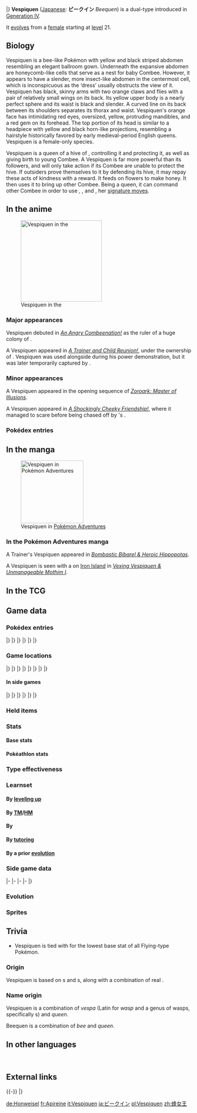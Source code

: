 {{PokémonPrevNext/Head|type=Bug|type2=Flying}}
{{PokémonPrevNext/Pokémon|type=Bug|prevnum=415|prev=Combee|nextnum=417|next=Pachirisu}}
|}
{{Pokémon Infobox
|name=Vespiquen
|jname=ビークイン
|jtranslit=Bīkuin
|tmname=Beequen
|ndex=416
|sdex=054
|u2dex=143
|karea=Central
|kdex=077
|abrow=060
|obrow=193
|opbrow=207
|typebox=1
|type1=Bug
|type2=Flying
|category=Beehive
|height-ftin=3'11"
|height-m=1.2
|weight-lbs=84.9
|weight-kg=38.5
|abilityn=d
|ability1=Pressure
|abilityd=Unnerve
|egggroupn=1
|egggroup1=Bug
|eggcycles=15
|evtotal=2
|evde=1
|evsd=1
|expyield=166
|oldexp=188
|lv100exp=1,059,860
|gendercode=254
|color=Yellow
|catchrate=45
|body=13
|pokefordex=vespiquen
|generation=4
|friendship=70
}}
'''Vespiquen''' ([[List of Japanese Pokémon names|Japanese]]: '''ビークイン''' ''Beequen'') is a dual-type {{2t|Bug|Flying}} {{OBP|Pokémon|species}} introduced in [[Generation IV]].

It [[Evolution|evolves]] from a [[gender|female]] {{p|Combee}} starting at [[level]] 21.

==Biology==
Vespiquen is a bee-like Pokémon with yellow and black striped abdomen resembling an elegant ballroom gown. Underneath the expansive abdomen are honeycomb-like cells that serve as a nest for baby Combee. However, it appears to have a slender, more insect-like abdomen in the centermost cell, which is inconspicuous as the ‘dress’ usually obstructs the view of it. Vespiquen has black, skinny arms with two orange claws and flies with a pair of relatively small wings on its back. Its yellow upper body is a nearly perfect sphere and its waist is black and slender. A curved line on its back between its shoulders separates its thorax and waist. Vespiquen's orange face has intimidating red eyes, oversized, yellow, protruding mandibles, and a red gem on its forehead. The top portion of its head is similar to a headpiece with yellow and black horn-like projections, resembling a hairstyle historically favored by early medieval-period English queens. Vespiquen is a female-only species.

Vespiquen is a queen of a hive of {{p|Combee}}, controlling it and protecting it, as well as giving birth to young Combee. A Vespiquen is far more powerful than its followers, and will only take action if its Combee are unable to protect the hive. If outsiders prove themselves to it by defending its hive, it may repay these acts of kindness with a reward. It feeds on flowers to make honey. It then uses it to bring up other Combee. Being a queen, it can command other Combee in order to use {{m|Attack Order}}, {{m|Defend Order}}, and {{m|Heal Order}}, her [[signature move]]s.

==In the anime==
[[File:Aaron Vespiquen.png|thumb|left|220px|Vespiquen in the {{pkmn|anime}}]]
===Major appearances===
Vespiquen debuted in ''[[DP032|An Angry Combeenation!]]'' as the ruler of a huge colony of {{p|Combee}}.

A Vespiquen appeared in ''[[DP099|A Trainer and Child Reunion!]]'', under the ownership of {{EF|Aaron}}. Vespiquen was used alongside {{p|Drapion}} during his power demonstration, but it was later temporarily captured by {{TRT}}.

===Minor appearances===
A Vespiquen appeared in the opening sequence of ''[[M13|Zoroark: Master of Illusions]]''.

A Vespiquen appeared in ''[[XY004|A Shockingly Cheeky Friendship!]]'', where it managed to scare {{an|Serena}} before being chased off by {{TP|Serena|Fennekin}}'s {{m|Ember}}.

===Pokédex entries===
{{Animedexheader|Sinnoh}}
{{Animedexbody|DP032|Vespiquen|Dawn's Pokédex|Vespiquen, the Beehive Pokémon. Its body is a hive and it raises its offspring with the [[honey]] gathered by {{p|Combee}}.}}
{{Animedexfooter/Pokémon|''Diamond & Pearl''|Sinnoh}}

==In the manga==
[[File:Roughneck Vespiquen Adventures.png|thumb|170px|Vespiquen in [[Pokémon Adventures]]]]
===In the Pokémon Adventures manga===
A Trainer's Vespiquen appeared in ''[[PS361|Bombastic Bibarel & Heroic Hippopotas]]''.

A Vespiquen is seen with a {{tc|Roughneck}} on [[Iron Island]] in ''[[PS381|Vexing Vespiquen & Unmanageable Mothim I]]''.

==In the TCG==
{{main|Vespiquen (TCG)}}

==Game data==
===Pokédex entries===
{{Dex/Header|type=Bug|type2=Flying}}
{{Dex/NA|gen=IV}}
{{Dex/Gen|gen=IV}}
{{Dex/Entry1|v=Diamond|entry=Its abdomen is a honeycomb for grubs. It raises its grubs on honey collected by {{p|Combee}}.}}
{{Dex/Entry1|v=Pearl|entry=When endangered, grubs from its six-cell honeycomb strike back. There is only one in a colony.}}
{{Dex/Entry1|v=Platinum|entry=It releases various pheromones to make the grubs in its body do its bidding while fighting foes.}}
{{Dex/Entry2|v=HeartGold|v2=SoulSilver|entry=It raises grubs in the holes in its body. It secretes pheromones to control Combee.}}
|}
|}
{{Dex/Gen|gen=V}}
{{Dex/Entry2|v=Black|v2=White|t=FFF|entry=It releases various pheromones to make the grubs in its body do its bidding while fighting foes.}}
{{Dex/Entry2|v=Black 2|v2=White 2|t=FFF|entry=It houses its colony in cells in its body and releases various pheromones to make those grubs do its bidding.}}
|}
|}
{{Dex/Gen|gen=VI}}
{{Dex/Entry1|v=X|t=FFF|entry=It houses its colony in cells in its body and releases various pheromones to make those grubs do its bidding.}}
{{Dex/Entry1|v=Y|entry=Its abdomen is a honeycomb for grubs. It raises its grubs on honey collected by Combee.}}
{{Dex/Entry1|v=Omega Ruby|t=fff|entry=It houses its colony in cells in its body and releases various pheromones to make those grubs do its bidding.}}
{{Dex/Entry1|v=Alpha Sapphire|t=FFF|entry=Its abdomen is a honeycomb for grubs. It raises its grubs on honey collected by Combee.}}
|}
|}
{{Dex/Footer}}

===Game locations===
{{Availability/Header|type=Bug|type2=Flying}}
{{Availability/NA|gen=IV}}
{{Availability/Gen|gen=IV}}
{{Availability/Entry2|v=Diamond|v2=Pearl|area=[[Evolution|Evolve]] {{p|Combee}}{{female}}}}
{{Availability/Entry1|v=Platinum|area=[[Evolution|Evolve]] {{p|Combee}}{{female}}}}
{{Availability/Entry2|v=HeartGold|v2=SoulSilver|area=[[Evolution|Evolve]] {{p|Combee}}{{female}}}}
|}
|}
{{Availability/Gen|gen=V}}
{{Availability/Entry2|v=Black|v2=White|t=fff|area={{rt|12|Unova}} ({{DL|Phenomenon|rustling grass}})}}
{{Availability/Entry2|v=Black 2|v2=White 2|t=fff|area={{rt|12|Unova}}, [[Lostlorn Forest]] ({{DL|Phenomenon|rustling grass}})}}
|}
|}
{{Availability/Gen|gen=VI}}
{{Availability/Entry2|v=X|v2=Y|t=fff|area=[[Evolution|Evolve]] {{p|Combee}}{{female}}}}
{{Availability/Entry2/None|v=Omega Ruby|v2=Alpha Sapphire}}
|}
|}
{{Availability/Gen|gen=VII}}
{{Availability/Entry2/None|v=Sun|v2=Moon|area=[[Pokémon Bank]]}}
{{Availability/Entry2/None|v=Ultra Sun|v2=Ultra Moon|area=[[Pokémon Bank]]}}
|}
|}
{{Availability/Footer}}

====In side games====
{{Availability/Header|type=Bug|type2=Flying}}
{{Availability/NA|gen=IV}}
{{Availability/Gen|gen=IV}}
{{Availability/Entry2|v=MD Time|v2=MD Darkness|link=Pokémon Mystery Dungeon: Explorers of Time and Explorers of Darkness|area=[[Treeshroud Forest]] (10F-20F)}}
{{Availability/Entry1|v=MD Sky|link=Pokémon Mystery Dungeon: Explorers of Sky|area=[[Treeshroud Forest]] (10F-20F)}}
{{Availability/Entry1|v=Ranger: SoA|link=Pokémon Ranger: Shadows of Almia|color={{SoA color}}|area=[[Chroma Road]]}}
{{Availability/Entry1|v=Rumble|color={{fire color}}|area=[[Silent Forest]]}}
<!--{{Availability/Entry1|v=MD Light|link=Pokémon Mystery Dungeon (WiiWare)|color={{electric color}}|area=}}-->
{{Availability/Entry1|v=Ranger: GS|link=Pokémon Ranger: Guardian Signs|color={{GS color}}|area=[[Sophian Road]], [[Dark Temple]], [[Light Temple]]}}
|}
|}
{{Availability/Gen|gen=V}}
{{Availability/Entry1|1|v=Rumble Blast|color={{fire color}}|area=Treetops: [[Soothing Shore]]}}
{{Availability/Entry1|1|v=Rumble U|color={{fire color}}|area=[[Flower Garden#Guardians of the Flower Patch|Flower Garden: Guardians of the Flower Patch]]}}
|}
|}
{{Availability/Gen|gen=VI}}
{{Availability/Entry1|1|v=Battle Trozei|color={{defense color}}|area=[[Safari Jungle#Sunday Stage 2|Safari Jungle: Stage 2]]{{dotw|Su}}}}
{{Availability/Entry1|1|v=Shuffle|color={{beauty color}}|area=[[Violeta Palace|Violeta Palace: Stage 371]]}}
{{Availability/Entry1|1|v=Rumble World|color={{fire color}}|area=[[Starlight Islands#Time-Leap Plains|Starlight Islands: Time-Leap Plains]] <small>(All Areas, Entrance Boss)</small>}}
|}
|}
{{Availability/Footer}}

===Held items===
{{HeldItems|type=Bug|type2=Flying
|bw1=Poison Barb|bw1type=None|bw1rar=5
|b2w21=Poison Barb|b2w21type=None|b2w21rar=5
}}

===Stats===
====Base stats====
{{BaseStats
|type=Bug
|type2=Flying
|HP=70
|Attack=80
|Defense=102
|SpAtk=80
|SpDef=102
|Speed=40}}

====Pokéathlon stats====
{{Pokéthlon
|type=Bug
|type2=Flying
|Speed=3
|SpeedMax=3
|Power=1
|PowerMax=3
|Technique=4
|TechniqueMax=5
|Stamina=4
|StaminaMax=5
|Jump=5
|JumpMax=5
}}

===Type effectiveness===
{{TypeEffectiveness
|type1=Bug
|type2=Flying
|Normal=100
|Fighting=25
|Flying=200
|Poison=100
|Ground=0
|Rock=400
|Bug=50
|Ghost=100
|Steel=100
|Fire=200
|Water=100
|Grass=25
|Electric=200
|Psychic=100
|Ice=200
|Dragon=100
|Dark=100
|Fairy=100
|notes=yes
|flying=ironballiv
|newground=½}}

===Learnset===
====By [[Level|leveling up]]====
{{learnlist/levelh/7|Vespiquen|Bug|Flying|4}}
{{learnlist/level7|1|Slash|Normal|Physical|70|100|20}}
{{learnlist/level7|1|Fell Stinger|Bug|Physical|50|100|25||'''}}
{{learnlist/level7|1|Destiny Bond|Ghost|Status|&mdash;|&mdash;|5}}
{{learnlist/level7|1|Sweet Scent|Normal|Status|&mdash;|100|20}}
{{learnlist/level7|1|Gust|Flying|Special|40|100|35||'''}}
{{learnlist/level7|1|Poison Sting|Poison|Physical|15|100|35}}
{{learnlist/level7|1|Confuse Ray|Ghost|Status|&mdash;|100|10}}
{{learnlist/level7|{{tt|Evo.|Learned upon evolving}}|Slash|Normal|Physical|70|100|20}}
{{learnlist/level7|5|Fury Cutter|Bug|Physical|40|95|20||'''}}
{{learnlist/level7|9|Pursuit|Dark|Physical|40|100|20}}
{{learnlist/level7|13|Fury Swipes|Normal|Physical|18|80|15}}
{{learnlist/level7|17|Defend Order|Bug|Status|&mdash;|&mdash;|10}}
{{learnlist/level7|25|Power Gem|Rock|Special|80|100|20}}
{{learnlist/level7|29|Heal Order|Bug|Status|&mdash;|&mdash;|10}}
{{learnlist/level7|33|Toxic|Poison|Status|&mdash;|90|10}}
{{learnlist/level7|37|Air Slash|Flying|Special|75|95|15||'''}}
{{learnlist/level7|41|Captivate|Normal|Status|&mdash;|100|20}}
{{learnlist/level7|45|Attack Order|Bug|Physical|90|100|15||'''}}
{{learnlist/level7|49|Swagger|Normal|Status|&mdash;|85|15}}
{{learnlist/level7|53|Destiny Bond|Ghost|Status|&mdash;|&mdash;|5}}
{{learnlist/level7|57|Fell Stinger|Bug|Physical|50|100|25||'''}}
{{learnlist/levelf/7|Vespiquen|Bug|Flying|4}}

====By [[TM]]/[[HM]]====
{{learnlist/tmh/7|Vespiquen|Bug|Flying|4}}
{{learnlist/tm7|TM06|Toxic|Poison|Status|&mdash;|90|10}}
{{learnlist/tm7|TM09|Venoshock|Poison|Special|65|100|10}}
{{learnlist/tm7|TM10|Hidden Power|Normal|Special|60|100|15}}
{{learnlist/tm7|TM11|Sunny Day|Fire|Status|&mdash;|&mdash;|5}}
{{learnlist/tm7|TM15|Hyper Beam|Normal|Special|150|90|5}}
{{learnlist/tm7|TM17|Protect|Normal|Status|&mdash;|&mdash;|10}}
{{learnlist/tm7|TM18|Rain Dance|Water|Status|&mdash;|&mdash;|5}}
{{learnlist/tm7|TM19|Roost|Flying|Status|&mdash;|&mdash;|10}}
{{learnlist/tm7|TM21|Frustration|Normal|Physical|&mdash;|100|20}}
{{learnlist/tm7|TM27|Return|Normal|Physical|&mdash;|100|20}}
{{learnlist/tm7|TM32|Double Team|Normal|Status|&mdash;|&mdash;|15}}
{{learnlist/tm7|TM36|Sludge Bomb|Poison|Special|90|100|10}}
{{learnlist/tm7|TM40|Aerial Ace|Flying|Physical|60|&mdash;|20||'''}}
{{learnlist/tm7|TM42|Facade|Normal|Physical|70|100|20}}
{{learnlist/tm7|TM44|Rest|Psychic|Status|&mdash;|&mdash;|10}}
{{learnlist/tm7|TM45|Attract|Normal|Status|&mdash;|100|15}}
{{learnlist/tm7|TM46|Thief|Dark|Physical|60|100|25}}
{{learnlist/tm7|TM48|Round|Normal|Special|60|100|15}}
{{learnlist/tm7|TM56|Fling|Dark|Physical|&mdash;|100|10}}
{{learnlist/tm7|TM60|Quash|Dark|Status|&mdash;|100|15}}
{{learnlist/tm7|TM62|Acrobatics|Flying|Physical|55|100|15||'''}}
{{learnlist/tm7|TM68|Giga Impact|Normal|Physical|150|90|5}}
{{learnlist/tm7|TM81|X-Scissor|Bug|Physical|80|100|15||'''}}
{{learnlist/tm7|TM83|Infestation|Bug|Special|20|100|20||'''}}
{{learnlist/tm7|TM87|Swagger|Normal|Status|&mdash;|85|15}}
{{learnlist/tm7|TM88|Sleep Talk|Normal|Status|&mdash;|&mdash;|10}}
{{learnlist/tm7|TM89|U-turn|Bug|Physical|70|100|20||'''}}
{{learnlist/tm7|TM90|Substitute|Normal|Status|&mdash;|&mdash;|10}}
{{learnlist/tm7|TM100|Confide|Normal|Status|&mdash;|&mdash;|20}}
{{learnlist/tmf/7|Vespiquen|Bug|Flying|4}}

====By {{pkmn|breeding}}====
{{learnlist/breedh/7|Vespiquen|Bug|Flying|4}}
{{learnlist/breed7null}}
{{learnlist/breedf/7|Vespiquen|Bug|Flying|4}}

====By [[Move Tutor|tutoring]]====
{{learnlist/tutorh/7|Vespiquen|Bug|Flying|4}}
{{learnlist/tutor7|Bug Bite|Bug|Physical|60|100|20||'''|no|yes}}
{{learnlist/tutor7|Defog|Flying|Status|—|—|15|||no|yes}}
{{learnlist/tutor7|Endeavor|Normal|Physical|—|100|5|||no|yes}}
{{learnlist/tutor7|Laser Focus|Normal|Status|—|—|30|||no|yes}}
{{learnlist/tutor7|Signal Beam|Bug|Special|75|100|15||'''|no|yes}}
{{learnlist/tutor7|Snore|Normal|Special|50|100|15|||no|yes}}
{{learnlist/tutor7|Tailwind|Flying|Status|—|—|15|||no|yes}}
{{learnlist/tutorf/7|Vespiquen|Bug|Flying|4}}

====By a prior [[evolution]]====
{{learnlist/prevoh/7|Vespiquen|Bug|Flying|4}}
{{learnlist/prevo7|415|Combee|||||Bug Bite|Bug|Physical|60|100|20|'''|{{sup/7|SM}}}}
{{learnlist/prevo7|415|Combee|||||Bug Buzz|Bug|Special|90|100|10|'''}}
{{learnlist/prevof/7|Vespiquen|Bug|Flying|4}}

===Side game data===
{{Spindata/Head|type=Bug|type2=Flying}}
{{Spindata/MDTDS|col=6|type=Bug|ndex=416
|body=1
|rate=-4.5
|IQ=A
}}
|-
{{Spindata/Ranger SoA|col=6|type=Bug
|group=Bug
|assist=Bug
|field=Crush
|fieldpower=3
|browser=It launches gooey blobs and {{M|Poison Sting|poisonous needles}} to attack.
}}
|-
{{Spindata/Ranger GS|col=6|type=Bug
|group=Bug
|assist=Flying
|field=Crush
|fieldpower=3
|browser=It shoots stingers that make Pokémon Tired.
}}
|-
{{Spindata/Rumble|col=3|type=Bug
|att=2
|def=4
|speed=3
}}
{{Spindata/RumbleBlast|col=3|type=Bug
|att=2
|def=4
|speed=3
}}
|-
{{Spindata/Battle Trozei|col=3|type=Bug|ndex=416
|power=2
}}
{{Spindata/Shuffle|col=3|type=Bug|ndex=416|num=555
|min=60
|max=105
|raisemaxlevel=5
|skill=Stabilize+
|skilldesc=Sometimes erases two of the foe's disruptions on the board.
}}
|}

===Evolution===
{{Evobox-2
|type1=Bug
|type2=Flying
|pictype=art
|no1=415
|name1=Combee
|type1-1=Bug
|type2-1=Flying
|evo1={{bag|Rare Candy}}<br>{{color2|000|Level|Level 21<br>(female)}}
|no2=416
|name2=Vespiquen
|type1-2=Bug
|type2-2=Flying}}

===Sprites===
{{Spritebox/Header|type=Bug|type2=Flying}}
{{Spritebox/NA|gen=IV}}
{{Spritebox/4|ndex=416}}
{{Spritebox/5|ndex=416}}
{{Spritebox/6|ndex=416}}
{{Spritebox/7|ndex=416}}
{{Spritebox/Footer|416|Vespiquen}}

==Trivia==
* Vespiquen is tied with {{p|Togetic}} for the lowest base {{stat|Speed}} stat of all Flying-type Pokémon.

===Origin===
Vespiquen is based on {{wp|queen bee}}s and {{wp|beehive}}s, along with a combination of real {{wp|Queen regnant|queens}}.

===Name origin===
Vespiquen is a combination of ''vespa'' (Latin for ''wasp'' and a genus of wasps, specifically {{wp|hornet}}s) and ''queen''.

Beequen is a combination of ''bee'' and ''queen''.

==In other languages==
{{Other languages|type=Bug|type2=Flying
|ja=ビークイン ''Beequen''|jameaning=From ''bee'' and ''queen''
|de=Honweisel|demeaning=From ''{{tt|Honig|honey}}'' and ''{{tt|Weisel|queen bee}}''
|fr=Apireine|frmeaning=From ''{{tt|apis|Latin for bee}}'' and ''{{tt|reine|queen}}''
|es=Vespiquen|esmeaning=Same as English name
|it=Vespiquen|itmeaning=Same as English name
|ko=비퀸 ''Beequein''|komeaning=Transliteration of Japanese name
|zh_cmn=蜂后 ''Fēng Hòu''|zh_cmnmeaning=Literally "Bee queen"
|ru=Веспиквен ''Vespikven''|rumeaning=Transcription of English name
}}
<br clear="left">

==External links==

{{-}}
{{PokémonPrevNext/Head|type=Bug|type2=Flying}}
{{PokémonPrevNext/Pokémon|type=Bug|prevnum=415|prev=Combee|nextnum=417|next=Pachirisu}}
|}
{{Project Pokédex notice}}

[[de:Honweisel]]
[[fr:Apireine]]
[[it:Vespiquen]]
[[ja:ビークイン]]
[[pl:Vespiquen]]
[[zh:蜂女王]]
